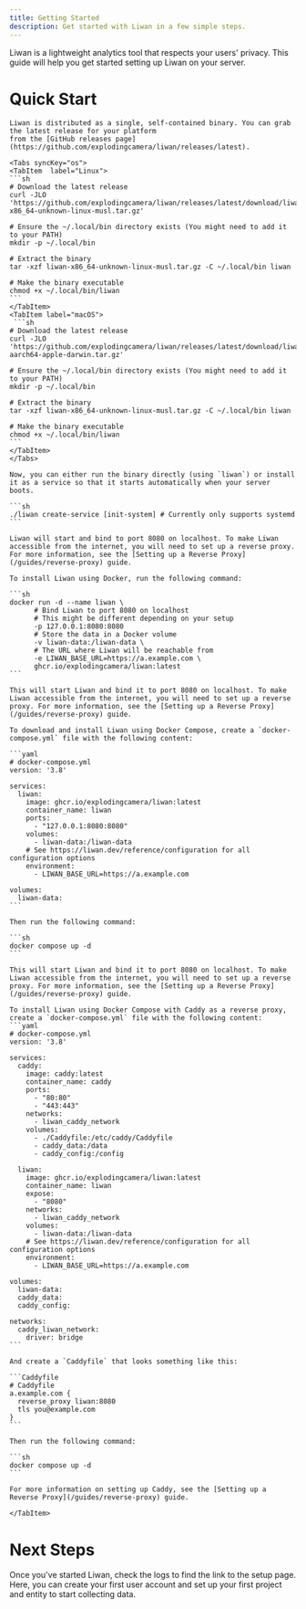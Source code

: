 ```yaml
---
title: Getting Started
description: Get started with Liwan in a few simple steps.
---
```



Liwan is a lightweight analytics tool that respects your users' privacy. This guide will help you get started setting up Liwan on your server.

# Quick Start

<Tabs syncKey="docker">
  <TabItem icon="rocket" label="Binary">
    
    Liwan is distributed as a single, self-contained binary. You can grab the latest release for your platform
    from the [GitHub releases page](https://github.com/explodingcamera/liwan/releases/latest).

    <Tabs syncKey="os">
    <TabItem  label="Linux">
    ```sh
    # Download the latest release
    curl -JLO 'https://github.com/explodingcamera/liwan/releases/latest/download/liwan-x86_64-unknown-linux-musl.tar.gz'

    # Ensure the ~/.local/bin directory exists (You might need to add it to your PATH)
    mkdir -p ~/.local/bin

    # Extract the binary
    tar -xzf liwan-x86_64-unknown-linux-musl.tar.gz -C ~/.local/bin liwan

    # Make the binary executable
    chmod +x ~/.local/bin/liwan
    ```
    </TabItem>
    <TabItem label="macOS">
     ```sh
    # Download the latest release
    curl -JLO 'https://github.com/explodingcamera/liwan/releases/latest/download/liwan-aarch64-apple-darwin.tar.gz'

    # Ensure the ~/.local/bin directory exists (You might need to add it to your PATH)
    mkdir -p ~/.local/bin

    # Extract the binary
    tar -xzf liwan-x86_64-unknown-linux-musl.tar.gz -C ~/.local/bin liwan

    # Make the binary executable
    chmod +x ~/.local/bin/liwan
    ```
    </TabItem>
    </Tabs>

    Now, you can either run the binary directly (using `liwan`) or install it as a service so that it starts automatically when your server boots.

    ```sh
    ./liwan create-service [init-system] # Currently only supports systemd
    ```

    Liwan will start and bind to port 8080 on localhost. To make Liwan accessible from the internet, you will need to set up a reverse proxy. For more information, see the [Setting up a Reverse Proxy](/guides/reverse-proxy) guide.

  </TabItem>
  <TabItem icon="seti:docker" label="Docker">
  
    To install Liwan using Docker, run the following command:

    ```sh
    docker run -d --name liwan \
          # Bind Liwan to port 8080 on localhost
          # This might be different depending on your setup
          -p 127.0.0.1:8080:8080
          # Store the data in a Docker volume
          -v liwan-data:/liwan-data \
          # The URL where Liwan will be reachable from
          -e LIWAN_BASE_URL=https://a.example.com \
          ghcr.io/explodingcamera/liwan:latest
    ```

    This will start Liwan and bind it to port 8080 on localhost. To make Liwan accessible from the internet, you will need to set up a reverse proxy. For more information, see the [Setting up a Reverse Proxy](/guides/reverse-proxy) guide.

  </TabItem>
  <TabItem icon="seti:docker" label="Docker Compose">
  
    To download and install Liwan using Docker Compose, create a `docker-compose.yml` file with the following content:

    ```yaml
    # docker-compose.yml
    version: '3.8'

    services:
      liwan:
        image: ghcr.io/explodingcamera/liwan:latest
        container_name: liwan
        ports:
          - "127.0.0.1:8080:8080"
        volumes:
          - liwan-data:/liwan-data
        # See https://liwan.dev/reference/configuration for all configuration options
        environment:
          - LIWAN_BASE_URL=https://a.example.com

    volumes:
      liwan-data:
    ```

    Then run the following command:

    ```sh
    docker compose up -d
    ```

    This will start Liwan and bind it to port 8080 on localhost. To make Liwan accessible from the internet, you will need to set up a reverse proxy. For more information, see the [Setting up a Reverse Proxy](/guides/reverse-proxy) guide.

  </TabItem>
  <TabItem icon="seti:docker" label="Docker Compose (with Caddy)">
  
    To install Liwan using Docker Compose with Caddy as a reverse proxy, create a `docker-compose.yml` file with the following content:
    ```yaml
    # docker-compose.yml
    version: '3.8'

    services:
      caddy:
        image: caddy:latest
        container_name: caddy
        ports:
          - "80:80"
          - "443:443"
        networks:
          - liwan_caddy_network
        volumes:
          - ./Caddyfile:/etc/caddy/Caddyfile
          - caddy_data:/data
          - caddy_config:/config

      liwan:
        image: ghcr.io/explodingcamera/liwan:latest
        container_name: liwan
        expose:
          - "8080"
        networks:
          - liwan_caddy_network
        volumes:
          - liwan-data:/liwan-data
        # See https://liwan.dev/reference/configuration for all configuration options
        environment:
          - LIWAN_BASE_URL=https://a.example.com

    volumes:
      liwan-data:
      caddy_data:
      caddy_config:

    networks:
      caddy_liwan_network:
        driver: bridge
    ```

    And create a `Caddyfile` that looks something like this:

    ```Caddyfile
    # Caddyfile
    a.example.com {
      reverse_proxy liwan:8080
      tls you@example.com
    }
    ```

    Then run the following command:

    ```sh
    docker compose up -d
    ```

    For more information on setting up Caddy, see the [Setting up a Reverse Proxy](/guides/reverse-proxy) guide.

    </TabItem>

</Tabs>

# Next Steps

Once you've started Liwan, check the logs to find the link to the setup page. Here, you can create your first
user account and set up your first project and entity to start collecting data.
